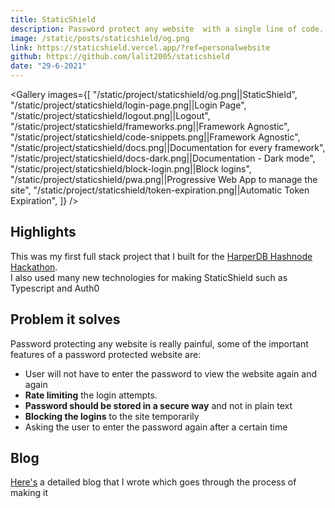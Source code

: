 ```yaml
---
title: StaticShield
description: Password protect any website  with a single line of code.
image: /static/posts/staticshield/og.png
link: https://staticshield.vercel.app/?ref=personalwebsite
github: https://github.com/lalit2005/staticshield
date: "29-6-2021"
---
```



<Gallery
  images={[
    "/static/project/staticshield/og.png||StaticShield",
    "/static/project/staticshield/login-page.png||Login Page",
    "/static/project/staticshield/logout.png||Logout",
    "/static/project/staticshield/frameworks.png||Framework Agnostic",
    "/static/project/staticshield/code-snippets.png||Framework Agnostic",
    "/static/project/staticshield/docs.png||Documentation for every framework",
    "/static/project/staticshield/docs-dark.png||Documentation - Dark mode",
    "/static/project/staticshield/block-login.png||Block logins",
    "/static/project/staticshield/pwa.png||Progressive Web App to manage the site",
    "/static/project/staticshield/token-expiration.png||Automatic Token Expiration",
  ]}
/>

## Highlights

This was my first full stack project that I built for the [HarperDB Hashnode Hackathon](https://townhall.hashnode.com/announcing-harperdb-hackathon-on-hashnode).  
I also used many new technologies for making StaticShield such as Typescript and Auth0

## Problem it solves

Password protecting any website is really painful, some of the important features of a password protected website are:

- User will not have to enter the password to view the website again and again
- **Rate limiting** the login attempts.
- **Password should be stored in a secure way** and not in plain text
- **Blocking the logins** to the site temporarily
- Asking the user to enter the password again after a certain time

## Blog

[Here's](/posts/staticshield) a detailed blog that I wrote which goes
through the process of making it
